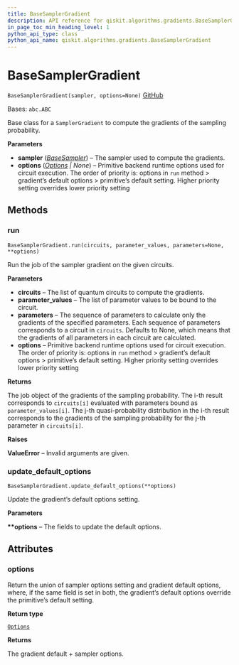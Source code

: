 ```yaml
---
title: BaseSamplerGradient
description: API reference for qiskit.algorithms.gradients.BaseSamplerGradient
in_page_toc_min_heading_level: 1
python_api_type: class
python_api_name: qiskit.algorithms.gradients.BaseSamplerGradient
---
```


# BaseSamplerGradient

<span id="qiskit.algorithms.gradients.BaseSamplerGradient" />

`BaseSamplerGradient(sampler, options=None)` [GitHub](https://github.com/qiskit/qiskit/tree/stable/0.23/qiskit/algorithms/gradients/base_sampler_gradient.py "view source code")

Bases: `abc.ABC`

Base class for a `SamplerGradient` to compute the gradients of the sampling probability.

**Parameters**

*   **sampler** ([*BaseSampler*](qiskit.primitives.BaseSampler "qiskit.primitives.BaseSampler")) – The sampler used to compute the gradients.
*   **options** ([*Options*](qiskit.providers.Options "qiskit.providers.Options") *| None*) – Primitive backend runtime options used for circuit execution. The order of priority is: options in `run` method > gradient’s default options > primitive’s default setting. Higher priority setting overrides lower priority setting

## Methods

### run

<span id="qiskit.algorithms.gradients.BaseSamplerGradient.run" />

`BaseSamplerGradient.run(circuits, parameter_values, parameters=None, **options)`

Run the job of the sampler gradient on the given circuits.

**Parameters**

*   **circuits** – The list of quantum circuits to compute the gradients.
*   **parameter\_values** – The list of parameter values to be bound to the circuit.
*   **parameters** – The sequence of parameters to calculate only the gradients of the specified parameters. Each sequence of parameters corresponds to a circuit in `circuits`. Defaults to None, which means that the gradients of all parameters in each circuit are calculated.
*   **options** – Primitive backend runtime options used for circuit execution. The order of priority is: options in `run` method > gradient’s default options > primitive’s default setting. Higher priority setting overrides lower priority setting

**Returns**

The job object of the gradients of the sampling probability. The i-th result corresponds to `circuits[i]` evaluated with parameters bound as `parameter_values[i]`. The j-th quasi-probability distribution in the i-th result corresponds to the gradients of the sampling probability for the j-th parameter in `circuits[i]`.

**Raises**

**ValueError** – Invalid arguments are given.

### update\_default\_options

<span id="qiskit.algorithms.gradients.BaseSamplerGradient.update_default_options" />

`BaseSamplerGradient.update_default_options(**options)`

Update the gradient’s default options setting.

**Parameters**

**\*\*options** – The fields to update the default options.

## Attributes

<span id="qiskit.algorithms.gradients.BaseSamplerGradient.options" />

### options

Return the union of sampler options setting and gradient default options, where, if the same field is set in both, the gradient’s default options override the primitive’s default setting.

**Return type**

[`Options`](qiskit.providers.Options "qiskit.providers.options.Options")

**Returns**

The gradient default + sampler options.

